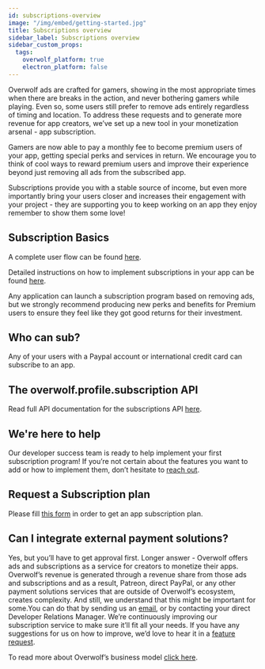 ```yaml
---
id: subscriptions-overview
image: "/img/embed/getting-started.jpg"
title: Subscriptions overview
sidebar_label: Subscriptions overview
sidebar_custom_props:
  tags:
    overwolf_platform: true
    electron_platform: false
---
```


Overwolf ads are crafted for gamers, showing in the most appropriate times when there are breaks in the action, and never bothering gamers while playing. Even so, some users still prefer to remove ads entirely regardless of timing and location. To address these requests and to generate more revenue for app creators, we’ve set up a new tool in your monetization arsenal - app subscription. 

Gamers are now able to pay a monthly fee to become premium users of your app, getting special perks and services in return. We encourage you to think of cool ways to reward premium users and improve their experience beyond just removing all ads from the subscribed app. 

Subscriptions provide you with a stable source of income, but even more importantly bring your users closer and increases their engagement with your project - they are supporting you to keep working on an app they enjoy remember to show them some love!

## Subscription Basics

A complete user flow can be found [here](subscriptions-flow).  

Detailed instructions on how to implement subscriptions in your app can be found [here](subscriptions-integration).

Any application can launch a subscription program based on removing ads, but we strongly recommend producing new perks and benefits for Premium users to ensure they feel like they got good returns for their investment.

## Who can sub?

Any of your users with a Paypal account or international credit card can subscribe to an app.

## The overwolf.profile.subscription API

Read full API documentation for the subscriptions API [here](/api/profile/subscriptions).

## We're here to help

Our developer success team is ready to help implement your first subscription program! If you’re not certain about the features you want to add or how to implement them, don’t hesitate to [reach out](/support/contact-us).

## Request a Subscription plan

Please fill [this form](subscriptions-request-form) in order to get an app subscription plan.

## Can I integrate external payment solutions?
Yes, but you’ll have to get approval first. 
Longer answer - Overwolf offers ads and subscriptions as a service for creators to monetize their apps. Overwolf’s revenue is generated through a revenue share from those ads and subscriptions and as a result, Patreon, direct PayPal, or any other payment solutions services that are outside of Overwolf’s ecosystem, creates complexity. And still, we understand that this might be important for some.You can do that by sending us an [email](mailto:developers@overwolf.com), or by contacting your direct Developer Relations Manager. We’re continuously improving our subscription service to make sure it’ll fit all your needs. If you have any suggestions for us on how to improve, we’d love to hear it in a [feature request](/support/request-a-feature).

To read more about Overwolf’s business model [click here](https://medium.com/overwolf/how-does-overwolf-make-money-f70a195a4ea9#:~:text=So%20how%20DO%20we%20make,subscription%20plans%20to%20their%20apps.&text=A%20little%20over%2085%25%20of,passed%20on%20to%20app%20creators.).
